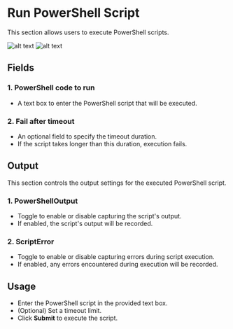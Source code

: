 # Run PowerShell Script

This section allows users to execute PowerShell scripts.

![alt text](../../../assets/scripting/run-powershell-script1.png)
![alt text](../../../assets/scripting/run-powershell-script2.png)

## Fields

### 1. PowerShell code to run

- A text box to enter the PowerShell script that will be executed.

### 2. Fail after timeout

- An optional field to specify the timeout duration.  
- If the script takes longer than this duration, execution fails.

## Output

This section controls the output settings for the executed PowerShell script.

### 1. **PowerShellOutput**

- Toggle to enable or disable capturing the script's output.  
- If enabled, the script's output will be recorded.

### 2. **ScriptError**

- Toggle to enable or disable capturing errors during script execution.  
- If enabled, any errors encountered during execution will be recorded.

## Usage

- Enter the PowerShell script in the provided text box.
- (Optional) Set a timeout limit.
- Click **Submit** to execute the script.